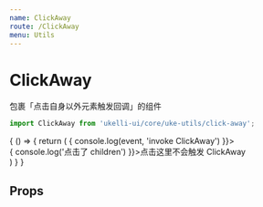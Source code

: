 ```yaml
---
name: ClickAway
route: /ClickAway
menu: Utils
---
```



# ClickAway

包裹「点击自身以外元素触发回调」的组件

```js
import ClickAway from 'ukelli-ui/core/uke-utils/click-away';
```

<Playground>
  {
    () => {
      return (
        <ClickAway onClickAway={event => {
          console.log(event, 'invoke ClickAway')
        }}>
          <div onClick={e => {
            console.log('点击了 children')
          }}>点击这里不会触发 ClickAway</div>
        </ClickAway>
      )
    }
  }
</Playground>

## Props

<Props of={ClickAway} />
